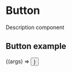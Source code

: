 
<Meta title="Components/Button" component={Button} />

# Button

Description component

<ArgsTable of={Button} />

## Button example

<Canvas>
  <Story
    name="Button example"
    args={{ children: 'Text button'}}
  >
    {(args) => <Button {...args}/>}
  </Story>
</Canvas>
